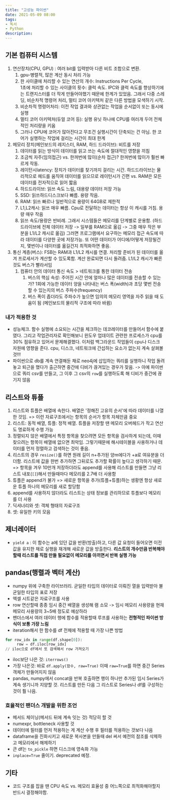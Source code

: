 ```yaml
---
title: "고성능 파이썬"
date: 2021-05-09 08:00
tags:
- 독서
- Python
description:
---
```


## 기본 컴퓨터 시스템

1. 연산장치(CPU, GPU) : 여러 bit를 입력받아 다른 비트 조합으로 변환.
     1. gpu-병렬적, 많은 계산 동시 처리 가능
     2. 한 사이클에 처리할 수 있는 연산의 개수: Instructions Per Cycle,  
     1초에 처리할 수 있는 사이클의 횟수: 클럭 속도. IPC와 클럭 속도를 향상하기에는 트랜지스터를 더 작게 만들어야했기 때문에 한계가 있었음. 
     그래서 다중 스레딩, 비순차적 명령어 처리, 멀티 코어 아키텍처 같은 다른 방법을 모색하기 시작.
     3. 비순차적 명령어처리: 이전 작업 결과와 상관없는 작업을 순서없이 또는 동시에 실행
     4. 멀티 코어 아키텍처(듀얼 코어 등): 실행 유닛 하나에 CPU를 여러개 두어 전체적인 처리량을 키움
     5. 그러나 CPU에 코어가 많아진다고 무조건 실행시간이 단축되는 건 아님. 한 코어가 실행하는 작업에 걸리는 시간이 최대 한계
2. 메모리 장치(메인보드의 레지스터, RAM, 하드 드라이브): 비트를 저장
     1. 데이터를 읽는 방식이 데이터를 읽고 쓰는 속도에 절대적인 영향을 끼침
     2. 조금씩 자주(임의접근) vs. 한꺼번에 많이(순차 접근)? 한꺼번에 많이가 훨씬 빠르게 작동.
     3. 레이턴시latency: 장치가 데이터를 찾기까지 걸리는 시간. 
     하드드라이브는 물리적으로 헤드를 움직여 데이터를 읽으므로 레이턴시가 긴편 vs. RAM은 모든 데이터를 전자적으로 읽어 짧음
     4. 하드드라이브: 읽쓰 속도 느림, 대용량 데이터 저장 가능
     5. SSD: 읽쓰하드디스크보다 빠름. 용량 작음.
     6. RAM: 읽쓰 빠르나 일반적으로 용량이 64GB로 제한적
     7. L1,L2캐시: 읽쓰 매우 빠름. Cpu로 전달하는 데이터는 항상 이 캐시를 거침. 용량 매우 작음
     8. 읽쓰 속도/용량은 반비례. 그래서 시스템들은 메모리를 단계별로 운용함.
     (하드 드라이브에 전체 데이터 저장 -> 일부를 RAM으로 옮김 -> 그중 매우 작은 부분을 L1/L2 캐시로 옮김) 
     그러면 프로그램에서 요구하는 메모리 접근 속도에 따라 데이터를 다양한 곳에 저장가능. 
     또 어떤 데이터가 어디에/어떻게 저장될건지, 몇번이나 데이터를 옮길건지 최적화하면 좋음.
3. 통신 계층(버스): FSB는 RAM과 L1/L2 캐시를 연결. 처리할 준비가 된 데이터를 옮겨 프로세서가 계산할 수 있도록함. 
계산 완료되면 다시 돌려줌. L1/L2 캐시가 빠른 것도 버스가 빨라서임
     1. 컴퓨터 안의 데이터 통신 속도 > 네트워크를 통한 데이터 전송
          1. 버스의 핵심 속성: 주어진 시간 안에 얼마나 많은 데이터를 전송할 수 있는가? 
          1회에 가능한 데이터 양을 나타내는 버스 폭(width)과 초당 몇번 전송할 수 있는지의 버스 주파수(frequency)
          2. 버스 폭이 좁더라도 주파수가 높으면 임의의 메모리 영역을 자주 읽을 때 도움이 됨 (메인보드의 물리적 구조에 따라 바뀜)

### 내가 적용한 것

- 성능체크. 함수 실행에 소요되는 시간을 체크하는 데코레이터를 만들어서 함수에 붙였다. 
그리고 작업관리자로 확인해보니 윈도우 업데이트 관련한 프로세스가 cpu를 30% 점유하고 있어서 문제해결했다. 
이처럼 백그라운드 작업들이 cpu나 디스크 자원에 영향을 준다. cpu, 디스크, 네트워크에 간섭하는 요소가 없는지 계속 살펴볼 것!!!
- 파이썬으로 db를 계속 연결해둔 채로 neo4j에 삽입하는 쿼리를 실행하니 작업 돌려놓고 퇴근을 했다가 
출근하면 중간에 디비가 끊겨있는 경우가 잦음. -> 아예 파이썬으로 쿼리 csv를 만들고, 그 이후 그 csv의 `row`를 실행하도록 해 디비가 중간에 끊기지 않음

## 리스트와 튜플

1. 리스트와 튜플은 배열에 속한다. 배열은 '정해진 고유의 순서'에 따라 데이터를 나열한 것임. 
=> 이런 자료구조에서는 항목의 순서가 항목 자체만큼 중요
2. 리스트: 동적 배열, 튜플: 정적 배열. 튜플을 저장할 땐 메모리 오버헤드가 작고 연산도 명료하게 수행 가능
3. 정렬되지 않은 배열에서 특정 항목을 찾으려면 모든 항목을 검사하게 되는데, 이때 찾으려는 항목이 배열에 없으면 최악임. 
그렇기때문에 해시테이블을 사용하거나 데이터를 먼저 정렬하고 검색하는 것이 좋음.
4. 리스트의 경우 `resize()`를 하면 원래 길이 n+추가된 양m에다가 +a로 여유분을 더 더함. 
리스트에 값을 한번 추가하면 그뒤로도 추가할 확률이 높다고 생각하기 때문. => 
항목을 겨우 10만개 저장하더라도 append를 사용해 리스트를 만들면 그냥 리스트 내포(`[]`)해서 만들때마다 메모리를 2.7배 더 사용함
5. 튜플은 append가 불가 => 새로운 항목을 추가(튜플+튜플)하는 생황엔 항상 새로운 튜플 하나의 메모리를 새로 할당함
6. append를 사용하지 않더라도 리스트는 상태 정보를 관리하므로 튜플보다 메모리를 더 사용
7. 딕셔너리와 셋: 객체 형태의 자료구조
8. 셋: 유일한 키의 모음

## 제너레이터

+ `yield a` : 이 함수는 a에 있던 값을 반환(방출)하고, 다른 값 요청이 들어오면 이전 값을 유지한 채로 실행을 재개해 새로운 값을 방출한다. 
**리스트의 개수만큼 반복해야할때 리스트를 직접 만들 필요없이 메모리를 아끼면서 반복 실행 가능**

## pandas(행렬과 벡터 계산)

+ numpy 위에 구축한 라이브러리. 균일한 타입의 데이터로 이뤄진 열을 입력받아 불균일한 타입의 표로 저장
+ 엑셀 시트같은 자료구조를 사용
+ row 연산할때 종종 임시 중간 배열을 생성해 램 소모 -> 임시 메모리 사용량을 현재 메모리 사용량의 3~5배 정도로 예상하라
+ 팬더스에서 여러 데이터 행에 함수를 적용할때 루프를 사용하는 **전형적인 파이썬 방식이 보통 가장 느림**
+ iteration해서 한 함수를 df 전체에 적용할 때 가장 나쁜 방법

```python
for row_idx in range(df.shape[0]): 
     row = df.iloc[row_idx]   
// iloc으로 df에서 또 검색해서 row 가져오기
```

+ iloc보단 나은 것: `iterrows()`
+ 가장 나은것: 바로 `df.apply(함수, raw=True)` 이때 `raw=True`를 하면 중간 Series 객체가 만들어지지 않음
+ pandas, numpy에서 concat을 반복 호출하면 행이 하나만 추가된 임시 Series가 계속 생기니까 지양할 것. 
리스트를 만든 다음 그 리스트로 Series나 df를 구성하는것이 훨 나음.

### 효율적인 팬더스 개발을 위한 조언

+ 메서드 체이닝(메서드 뒤에 계속 잇는 것) 적당히 할 것
+ numexpr, bottleneck 사용할 것
+ 데이터에 필터를 먼저 적용하는 게 계산 수행 후 필터를 적용하는 것보다 나음
+ dataframe을 진화시키고 새로운 복사본을 만들때 del 써서 예전의 참조를 삭제하고 메모리에서 해제하기
+ 큰 df는 `to_pickle` 하면 디스크에 영속화 가능
+ `inplace=True` 줄이기. deprecated 예정.

## 기타

+ 코드 구조를 잡을 땐 CPU 속도 vs. 메모리 효율성 중 어느쪽으로 최적화해야할지 반드시 결정해야함.
